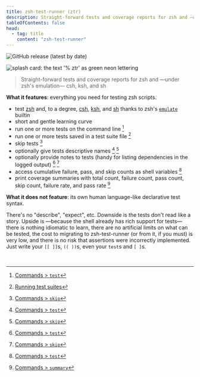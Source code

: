 ```yaml
---
title: zsh-test-runner (ztr)
description: Straight-forward tests and coverage reports for zsh and —under zsh's emulation— csh, ksh, and sh
tableOfContents: false
head:
  - tag: title
    content: "zsh-test-runner"
---
```


![GitHub release (latest by date)](https://img.shields.io/github/v/release/olets/zsh-test-runner)

![splash card: the text '% ztr' as green neon lettering](../../assets/zsh-test-runner.jpg)

> Straight-forward tests and coverage reports for zsh and —under zsh's emulation— csh, ksh, and sh

**What it features**: everything you need for testing zsh scripts.

-   test [zsh](https://www.zsh.org/) and, to a degree, [csh](https://en.wikipedia.org/wiki/C_shell), [ksh](http://kornshell.com/), and [sh](https://en.wikipedia.org/wiki/Bourne_shell) thanks to zsh's [`emulate`](https://zsh.sourceforge.io/Doc/Release/Shell-Builtin-Commands.html) builtin
-   short and gentle learning curve
-   run one or more tests on the command line [^1]
-   run one or more tests saved in a test suite file [^2]
-   skip tests [^3]
-   optionally give tests descriptive names [^1] [^3]
-   optionally provide notes to tests (handy for listing dependencies in the logged output) [^1] [^3]
-   access cumulative failure, pass, and skip counts as shell variables [^1]
-   print coverage summaries with total count, failure count, pass count, skip count, failure rate, and pass rate [^4]

**What it does not feature**: its own human language-like declarative test syntax.

There's no "describe", "expect", etc. Downside is the tests don't read like a story. Upside is —because the shell already has rich support for tests— there is nothing idiomatic to learn, there are no artificial limits on what can be tested, the cost to migrating to zsh-test-runner (or from it, if you must) is very low, and there is no risk that assertions were incorrectly implemented. Just write your `[[ ]]`s, `(( ))`s, even your `test`s and `[ ]`s.

&nbsp;

[^1]: [Commands > `test`](/reference/commands/#test)
[^2]: [Running test suites](/usage/test-suites)
[^3]: [Commands > `skip`](/reference/commands/#skip)
[^4]: [Commands > `summary`](/reference/commands/#summary)